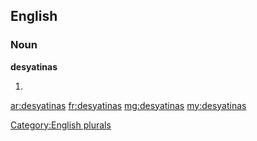 ==English==

===Noun===
'''desyatinas'''

# {{plural of|[[desyatina]]}}

[[Category:English plurals]]

[[ar:desyatinas]]
[[fr:desyatinas]]
[[mg:desyatinas]]
[[my:desyatinas]]